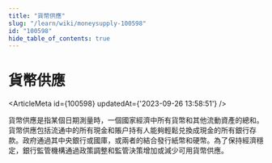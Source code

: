 ```yaml
---
title: "貨幣供應"
slug: "/learn/wiki/moneysupply-100598"
id: "100598"
hide_table_of_contents: true
---
```



# 貨幣供應

<ArticleMeta id={100598} updatedAt={'2023-09-26 13:58:51'} />
<div className='border-solid border-b border-t-0 my-4 border-[var(--ifm-color-gray-300)]' />

貨幣供應是指某個日期測量時，一個國家經濟中所有貨幣和其他流動資產的總和。貨幣供應包括流通中的所有現金和賬户持有人能夠輕鬆兑換成現金的所有銀行存款。政府通過其中央銀行或國庫，或兩者的結合發行紙幣和硬幣。為了保持經濟穩定，銀行監管機構通過政策調整和監管決策增加或減少可用貨幣供應。
